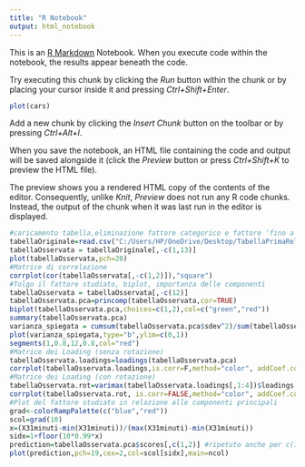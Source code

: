 ---
title: "R Notebook"
output: html_notebook
---

This is an [R Markdown](http://rmarkdown.rstudio.com) Notebook. When you execute code within the notebook, the results appear beneath the code. 

Try executing this chunk by clicking the *Run* button within the chunk or by placing your cursor inside it and pressing *Ctrl+Shift+Enter*. 

```{r}
plot(cars)
```

Add a new chunk by clicking the *Insert Chunk* button on the toolbar or by pressing *Ctrl+Alt+I*.

When you save the notebook, an HTML file containing the code and output will be saved alongside it (click the *Preview* button or press *Ctrl+Shift+K* to preview the HTML file).

The preview shows you a rendered HTML copy of the contents of the editor. Consequently, unlike *Knit*, *Preview* does not run any R code chunks. Instead, the output of the chunk when it was last run in the editor is displayed.

```{r}
#caricamento tabella,eliminazione fattore categorico e fattore ‘fino a 15 minuti’; plot della tabella
tabellaOriginale=read.csv("C:/Users/HP/OneDrive/Desktop/TabellaPrimaRelazione.csv",header=T)
tabellaOsservata = tabellaOriginale[,-c(1,13)]
plot(tabellaOsservata,pch=20)
#Matrice di correlazione
corrplot(cor(tabellaOsservata[,-c(1,2)]),"square")
#Tolgo il fattore studiato, biplot, importanza delle componenti
tabellaOsservata = tabellaOsservata[,-c(12)]
tabellaOsservata.pca=princomp(tabellaOsservata,cor=TRUE)
biplot(tabellaOsservata.pca,choices=c(1,2),col=c("green","red"))
summary(tabellaOsservata.pca)
varianza_spiegata = cumsum(tabellaOsservata.pca$sdev^2)/sum(tabellaOsservata.pca$sdev^2)
plot(varianza_spiegata,type="b",ylim=c(0,1))
segments(1,0.8,12,0.8,col="red")
#Matrice dei Loading (senza rotazione)
tabellaOsservata.loadings=loadings(tabellaOsservata.pca)
corrplot(tabellaOsservata.loadings,is.corr=F,method="color", addCoef.col = "black",  number.digits=2, number.cex=0.8)
#Matrice dei Loading (con rotazione)
tabellaOsservata.rot=varimax(tabellaOsservata.loadings[,1:4])$loadings
corrplot(tabellaOsservata.rot, is.corr=FALSE,method="color", addCoef.col = "black",  number.digits=2, number.cex=0.8)
#Plot del fattore studiato in relazione alle componenti principali
grad<-colorRampPalette(c("blue","red"))
scol=grad(10)
x=(X31minuti-min(X31minuti))/(max(X31minuti)-min(X31minuti))
sidx=1+floor(10*0.99*x)
prediction=tabellaOsservata.pca$scores[,c(1,2)] #ripetuto anche per c(1,3)
plot(prediction,pch=19,cex=2,col=scol[sidx],main=ncol)

```
 
 